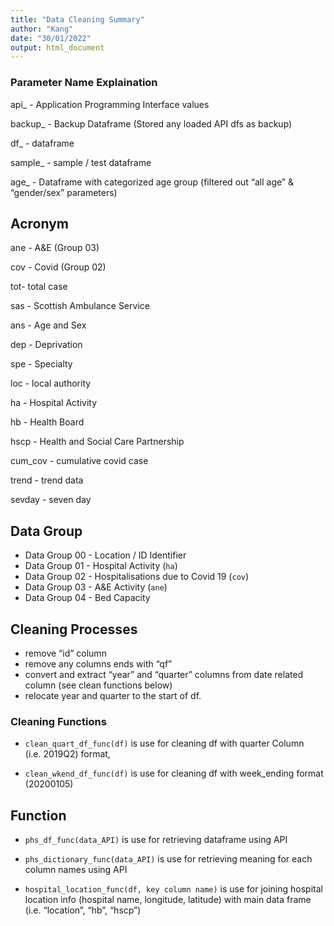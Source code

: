 ```yaml
---
title: "Data Cleaning Summary"
author: "Kang"
date: "30/01/2022"
output: html_document
---
```





### Parameter Name Explaination
api_ - Application Programming Interface values

backup_ - Backup Dataframe (Stored any loaded API dfs as backup)

df_ - dataframe

sample_ - sample / test dataframe

age_ - Dataframe with categorized age group (filtered out "all age" & "gender/sex" parameters)

## Acronym

ane - A&E (Group 03)

cov - Covid (Group 02)

tot- total case

sas - Scottish Ambulance Service

ans - Age and Sex

dep - Deprivation 

spe - Specialty 

loc - local authority

ha - Hospital Activity

hb - Health Board

hscp - Health and Social Care Partnership

cum_cov - cumulative covid case

trend - trend data

sevday - seven day




## Data Group
* Data Group 00 -  Location / ID Identifier
* Data Group 01 - Hospital Activity (`ha`)
* Data Group 02 - Hospitalisations due to Covid 19 (`cov`)
* Data Group 03 -  A&E Activity (`ane`)
* Data Group 04 - Bed Capacity

## Cleaning Processes 
* remove "id" column
* remove any columns ends with "qf"
* convert and extract "year" and "quarter" columns from date related column (see clean functions below)
* relocate year and quarter to the start of df.

### Cleaning Functions

* `clean_quart_df_func(df)`
is use for cleaning df with quarter Column (i.e. 2019Q2) format,

* `clean_wkend_df_func(df)`
is use for cleaning df with week_ending format (20200105)


## Function

* `phs_df_func(data_API)`
is use for retrieving dataframe using API

* `phs_dictionary_func(data_API)`
is use for retrieving meaning for each column names using API

* `hospital_location_func(df, key column name)`
is use for joining hospital location info (hospital name, longitude, latitude) with main data frame
(i.e. "location", "hb", "hscp")


